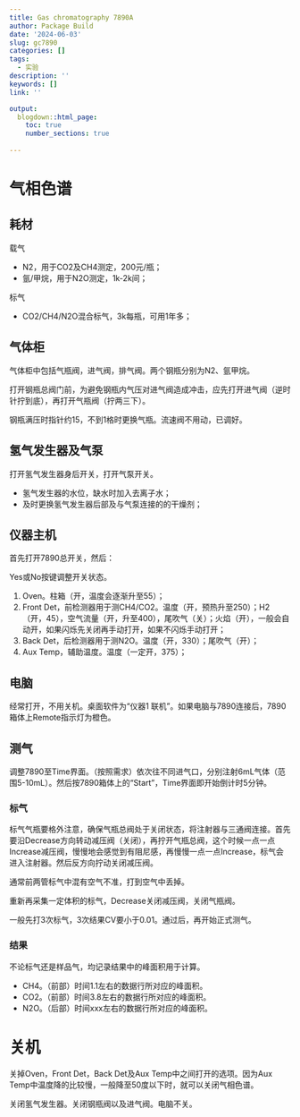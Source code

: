 ```yaml
---
title: Gas chromatography 7890A
author: Package Build
date: '2024-06-03'
slug: gc7890
categories: []
tags:
  - 实验
description: ''
keywords: []
link: ''

output:
  blogdown::html_page:
    toc: true
    number_sections: true
    
---
```


# 气相色谱

## 耗材

载气

- N2，用于CO2及CH4测定，200元/瓶；
- 氩/甲烷，用于N2O测定，1k-2k间；

标气

- CO2/CH4/N2O混合标气，3k每瓶，可用1年多；


## 气体柜

气体柜中包括气瓶阀，进气阀，排气阀。两个钢瓶分别为N2、氩甲烷。

打开钢瓶总阀门前，为避免钢瓶内气压对进气阀造成冲击，应先打开进气阀（逆时针拧到底），再打开气瓶阀（拧两三下）。

钢瓶满压时指针约15，不到1格时更换气瓶。流速阀不用动，已调好。

## 氢气发生器及气泵

打开氢气发生器身后开关，打开气泵开关。

- 氢气发生器的水位，缺水时加入去离子水；
- 及时更换氢气发生器后部及与气泵连接的的干燥剂；

## 仪器主机

首先打开7890总开关，然后：

Yes或No按键调整开关状态。

1. Oven。柱箱（开，温度会逐渐升至55）；
1. Front Det，前检测器用于测CH4/CO2。温度（开，预热升至250）；H2（开，45），空气流量（开，升至400），尾吹气（关）；火焰（开），一般会自动开，如果闪烁先关闭再手动打开，如果不闪烁手动打开；
1. Back Det，后检测器用于测N2O。温度（开，330）；尾吹气（开）；
1. Aux Temp，辅助温度。温度（一定开，375）；



## 电脑

经常打开，不用关机。桌面软件为“仪器1 联机”。如果电脑与7890连接后，7890箱体上Remote指示灯为橙色。

## 测气

调整7890至Time界面。（按照需求）依次往不同进气口，分别注射6mL气体（范围5-10mL）。然后按7890箱体上的“Start”，Time界面即开始倒计时5分钟。


### 标气

标气气瓶要格外注意，确保气瓶总阀处于关闭状态，将注射器与三通阀连接。首先要沿Decrease方向转动减压阀（关闭），再拧开气瓶总阀，这个时候一点一点Increase减压阀，慢慢地会感觉到有阻尼感，再慢慢一点一点Increase，标气会进入注射器。然后反方向拧动关闭减压阀。

通常前两管标气中混有空气不准，打到空气中丢掉。

重新再采集一定体积的标气，Decrease关闭减压阀，关闭气瓶阀。

一般先打3次标气，3次结果CV要小于0.01。通过后，再开始正式测气。

### 结果

不论标气还是样品气，均记录结果中的峰面积用于计算。

- CH4。（前部）时间1.1左右的数据行所对应的峰面积。
- CO2。（前部）时间3.8左右的数据行所对应的峰面积。
- N2O。（后部）时间xxx左右的数据行所对应的峰面积。

# 关机

关掉Oven，Front Det，Back Det及Aux Temp中之间打开的选项。因为Aux Temp中温度降的比较慢，一般降至50度以下时，就可以关闭气相色谱。

关闭氢气发生器。关闭钢瓶阀以及进气阀。电脑不关。



